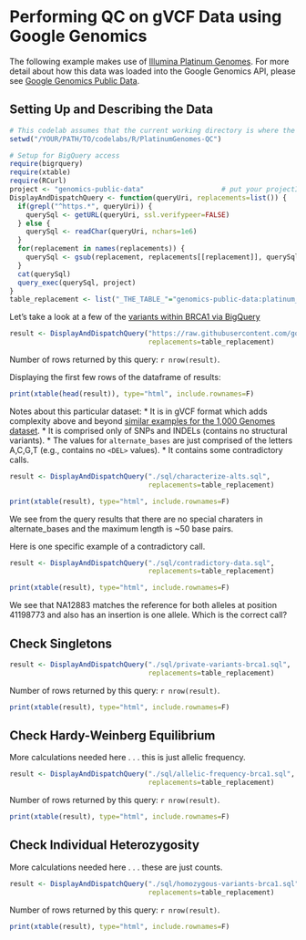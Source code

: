 <!-- R Markdown Documentation, DO NOT EDIT THE PLAIN MARKDOWN VERSION OF THIS FILE -->

<!-- Copyright 2014 Google Inc. All rights reserved. -->

<!-- Licensed under the Apache License, Version 2.0 (the "License"); -->
<!-- you may not use this file except in compliance with the License. -->
<!-- You may obtain a copy of the License at -->

<!--     http://www.apache.org/licenses/LICENSE-2.0 -->

<!-- Unless required by applicable law or agreed to in writing, software -->
<!-- distributed under the License is distributed on an "AS IS" BASIS, -->
<!-- WITHOUT WARRANTIES OR CONDITIONS OF ANY KIND, either express or implied. -->
<!-- See the License for the specific language governing permissions and -->
<!-- limitations under the License. -->

Performing QC on gVCF Data using Google Genomics
================================================

The following example makes use of [Illumina Platinum Genomes](http://www.illumina.com/platinumgenomes/).  For more detail about how this data was loaded into the Google Genomics API, please see [Google Genomics Public Data](https://cloud.google.com/genomics/data/platinum-genomes).

Setting Up and Describing the Data
----------------------------------

```r
# This codelab assumes that the current working directory is where the Rmd file resides
setwd("/YOUR/PATH/TO/codelabs/R/PlatinumGenomes-QC")
```


```r
# Setup for BigQuery access
require(bigrquery)
require(xtable)
require(RCurl)
project <- "genomics-public-data"                   # put your projectID here
DisplayAndDispatchQuery <- function(queryUri, replacements=list()) {
  if(grepl("^https.*", queryUri)) {
    querySql <- getURL(queryUri, ssl.verifypeer=FALSE)
  } else {
    querySql <- readChar(queryUri, nchars=1e6)
  }
  for(replacement in names(replacements)) {
    querySql <- gsub(replacement, replacements[[replacement]], querySql, fixed=TRUE)
  }
  cat(querySql)
  query_exec(querySql, project)
}
table_replacement <- list("_THE_TABLE_"="genomics-public-data:platinum_genomes.variants")
```

Let's take a look at a few of the [variants within BRCA1 via BigQuery](https://github.com/googlegenomics/getting-started-bigquery/blob/master/RMarkdown/literate-programming-demo.md#data-visualization)
```r
result <- DisplayAndDispatchQuery("https://raw.githubusercontent.com/googlegenomics/getting-started-bigquery/master/sql/variant-level-data-for-brca1.sql",
                                  replacements=table_replacement)
```
Number of rows returned by this query: `r nrow(result)`.

Displaying the first few rows of the dataframe of results:
```r
print(xtable(head(result)), type="html", include.rownames=F)
```

Notes about this particular dataset:
* It is in gVCF format which adds complexity above and beyond [similar examples for the 1,000 Genomes dataset](https://github.com/googlegenomics/bigquery-examples/blob/master/1000genomes/sql/README.md).
* It is comprised only of SNPs and INDELs (contains no structural variants).
* The values for `alternate_bases` are just comprised of the letters A,C,G,T (e.g., contains no `<DEL>` values).
* It contains some contradictory calls.

```r
result <- DisplayAndDispatchQuery("./sql/characterize-alts.sql",
                                  replacements=table_replacement)
```

```r
print(xtable(result), type="html", include.rownames=F)
```
We see from the query results that there are no special charaters in alternate_bases and the maximum length is ~50 base pairs.


Here is one specific example of a contradictory call.
```r
result <- DisplayAndDispatchQuery("./sql/contradictory-data.sql",
                                  replacements=table_replacement)
```

```r
print(xtable(result), type="html", include.rownames=F)
```
We see that NA12883 matches the reference for both alleles at position 41198773 and also has an insertion is one allele.  Which is the correct call?

Check Singletons
----------------
```r
result <- DisplayAndDispatchQuery("./sql/private-variants-brca1.sql",
                                  replacements=table_replacement)
```
Number of rows returned by this query: `r nrow(result)`.

```r
print(xtable(result), type="html", include.rownames=F)
```

Check Hardy-Weinberg Equilibrium
-----------------------------------

More calculations needed here . . . this is just allelic frequency.

```r
result <- DisplayAndDispatchQuery("./sql/allelic-frequency-brca1.sql",
                                  replacements=table_replacement)
```
Number of rows returned by this query: `r nrow(result)`.

```r
print(xtable(result), type="html", include.rownames=F)
```

Check Individual Heterozygosity
-----------------------------------

More calculations needed here . . . these are just counts.

```r
result <- DisplayAndDispatchQuery("./sql/homozygous-variants-brca1.sql",
                                  replacements=table_replacement)
```
Number of rows returned by this query: `r nrow(result)`.

```r
print(xtable(result), type="html", include.rownames=F)
```


